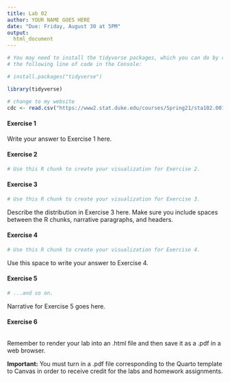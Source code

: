 ```yaml
---
title: Lab 02
author: YOUR NAME GOES HERE
date: "Due: Friday, August 30 at 5PM"
output:
  html_document
---
```


```r

# You may need to install the tidyverse packages, which you can do by running
# the following line of code in the Console:

# install.packages("tidyverse")

library(tidyverse)

# change to my website
cdc <- read.csv("https://www2.stat.duke.edu/courses/Spring21/sta102.001/labs/data/cdc_cleaned.csv")
```

#### Exercise 1

Write your answer to Exercise 1 here.

#### Exercise 2

```r
# Use this R chunk to create your visualization for Exercise 2.
```

#### Exercise 3

```r
# Use this R chunk to create your visualization for Exercise 3.
```

Describe the distribution in Exercise 3 here. Make sure you include spaces between the R chunks, narrative paragraphs, and headers.

#### Exercise 4

```r
# Use this R chunk to create your visualization for Exercise 4.
```

Use this space to write your answer to Exercise 4.

#### Exercise 5

```r
# ...and so on.
```

Narrative for Exercise 5 goes here.

#### Exercise 6

```r

```

Remember to render your lab into an .html file and then save it as a .pdf in a web browser.

**Important:** You must turn in a .pdf file corresponding to the Quarto template to Canvas in order to receive credit for the labs and homework assignments.
